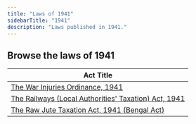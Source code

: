 ```yaml
---
title: "Laws of 1941"
sidebarTitle: "1941"
description: "Laws published in 1941."
---
```


## Browse the laws of 1941

| Act Title |
|-----------|
| [The War Injuries Ordinance, 1941](/laws/act-192) |
| [The Railways (Local Authorities' Taxation) Act, 1941](/laws/act-191) |
| [The Raw Jute Taxation Act, 1941 (Bengal Act)](/laws/act-190) |

